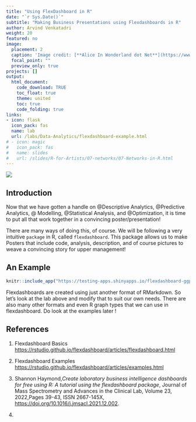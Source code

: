 ```yaml
---
title: "Using FlexDashboard in R"
date: "`r Sys.Date()`"
subtitle: "Making Business Presentations using Flexdashboards in R"
author: Arvind Venkatadri
weight: 20
featured: no
image:
  placement: 2
  caption: 'Image credit: [**Alice In Wonderland dot Net**](https://www.alice-in-wonderland.net/)'
  focal_point: ""
  preview_only: true
projects: []
output: 
  html_document:
    code_download: TRUE
    toc_float: true
    theme: united
    toc: true
    code_folding: true
links:
- icon: flask
  icon_pack: fas
  name: lab
  url: /labs/Data-Analytics/flexdashboard-example.html
# - icon: magic
#   icon_pack: fas
#   name: slides
#   url: /slides/R-for-Artists/07-networks/07-Networks-in-R.html
---
```


![](featured.jpg)


## Introduction

Now that we have gotten a handle on @Descriptive Analytics, @Predictive Analytics, @ Modelling, @Statistical Analysis, and @Optimization, it is time to put all that work together in a convincing poster/presentation!

There are many ways of doing this, of course. We will be following a very intuitive `package` in R, called `flexdashboard`. This package allows us to make Posters that include code, analysis, description, and of course pictures to weave a convincing story for upper management!

## An Example

```r
knitr::include_app("https://testing-apps.shinyapps.io/flexdashboard-ggplotly-examples/")

```

Flexdashboards are created using just another format of RMarkdown. So let's look at the lab above and modify that to suit our own needs. There are also many other formats and even R graph types that we can use in flexdashboard. Do look at the examples later !


## References

1. Flexdashboard Basics <https://rstudio.github.io/flexdashboard/articles/flexdashboard.html>


1. Flexdashboard Examples <https://rstudio.github.io/flexdashboard/articles/examples.html>

1. Shannon Haymond,*Create laboratory business intelligence dashboards for free using R: A tutorial using the flexdashboard package*, Journal of Mass Spectrometry and Advances in the Clinical Lab, Volume 23, 2022,Pages 39-43, ISSN 2667-145X, <https://doi.org/10.1016/j.jmsacl.2021.12.002>.

1. 

